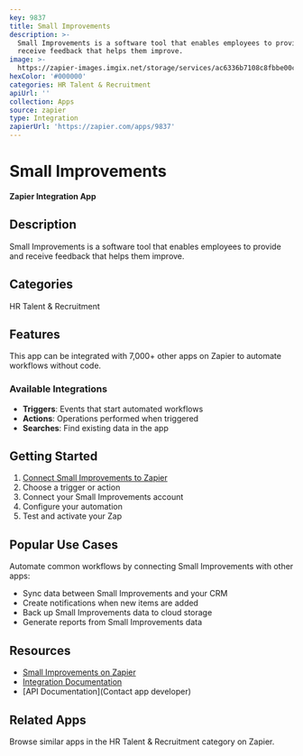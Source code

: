 ```yaml
---
key: 9837
title: Small Improvements
description: >-
  Small Improvements is a software tool that enables employees to provide and
  receive feedback that helps them improve.
image: >-
  https://zapier-images.imgix.net/storage/services/ac6336b7108c8fbbe00c6c098bb9f496.png?auto=format%2Ccompress&ixlib=python-3.0.0&q=50
hexColor: '#000000'
categories: HR Talent & Recruitment
apiUrl: ''
collection: Apps
source: zapier
type: Integration
zapierUrl: 'https://zapier.com/apps/9837'
---
```

# Small Improvements

**Zapier Integration App**

## Description

Small Improvements is a software tool that enables employees to provide and receive feedback that helps them improve.

## Categories

HR Talent & Recruitment

## Features

This app can be integrated with 7,000+ other apps on Zapier to automate workflows without code.

### Available Integrations

- **Triggers**: Events that start automated workflows
- **Actions**: Operations performed when triggered
- **Searches**: Find existing data in the app

## Getting Started

1. [Connect Small Improvements to Zapier](https://zapier.com/apps/9837)
2. Choose a trigger or action
3. Connect your Small Improvements account
4. Configure your automation
5. Test and activate your Zap

## Popular Use Cases

Automate common workflows by connecting Small Improvements with other apps:

- Sync data between Small Improvements and your CRM
- Create notifications when new items are added
- Back up Small Improvements data to cloud storage
- Generate reports from Small Improvements data

## Resources

- [Small Improvements on Zapier](https://zapier.com/apps/9837)
- [Integration Documentation](https://zapier.com/apps/9837/integrations)
- [API Documentation](Contact app developer)

## Related Apps

Browse similar apps in the HR Talent & Recruitment category on Zapier.
